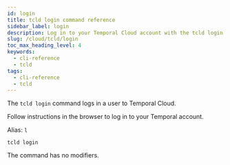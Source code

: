 ```yaml
---
id: login
title: tcld login command reference
sidebar_label: login
description: Log in to your Temporal Cloud account with the tcld login command. Simply follow browser instructions.
slug: /cloud/tcld/login
toc_max_heading_level: 4
keywords:
  - cli-reference
  - tcld
tags:
  - cli-reference
  - tcld
---
```


The `tcld login` command logs in a user to Temporal Cloud.

Follow instructions in the browser to log in to your Temporal account.

Alias: `l`

`tcld login`

The command has no modifiers.
